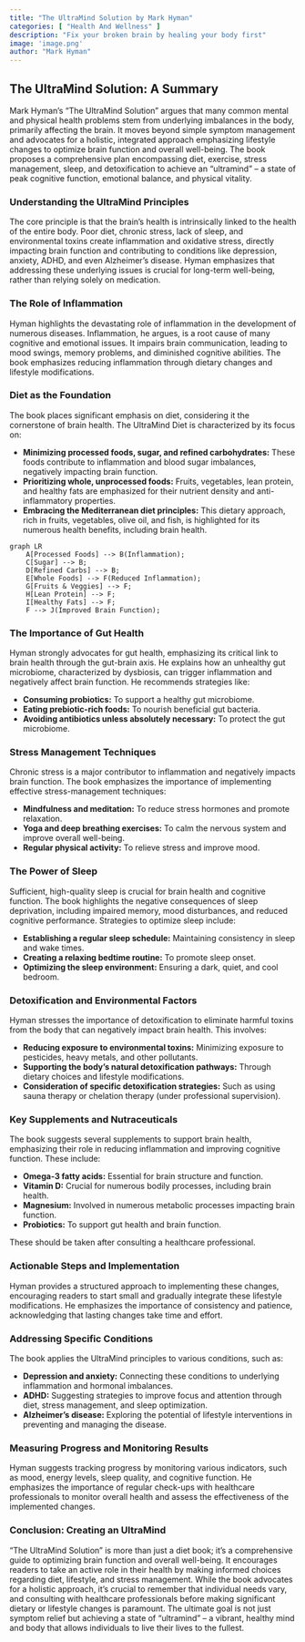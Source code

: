 ```yaml
---
title: "The UltraMind Solution by Mark Hyman"
categories: [ "Health And Wellness" ]
description: "Fix your broken brain by healing your body first"
image: 'image.png'
author: "Mark Hyman"
---
```

## The UltraMind Solution: A Summary

Mark Hyman's "The UltraMind Solution" argues that many common mental and physical health problems stem from underlying imbalances in the body, primarily affecting the brain. It moves beyond simple symptom management and advocates for a holistic, integrated approach emphasizing lifestyle changes to optimize brain function and overall well-being.  The book proposes a comprehensive plan encompassing diet, exercise, stress management, sleep, and detoxification to achieve an "ultramind" – a state of peak cognitive function, emotional balance, and physical vitality.

### Understanding the UltraMind Principles

The core principle is that the brain's health is intrinsically linked to the health of the entire body.  Poor diet, chronic stress, lack of sleep, and environmental toxins create inflammation and oxidative stress, directly impacting brain function and contributing to conditions like depression, anxiety, ADHD, and even Alzheimer's disease.  Hyman emphasizes that addressing these underlying issues is crucial for long-term well-being, rather than relying solely on medication.

### The Role of Inflammation

Hyman highlights the devastating role of inflammation in the development of numerous diseases.  Inflammation, he argues, is a root cause of many cognitive and emotional issues.  It impairs brain communication, leading to mood swings, memory problems, and diminished cognitive abilities.  The book emphasizes reducing inflammation through dietary changes and lifestyle modifications.


### Diet as the Foundation

The book places significant emphasis on diet, considering it the cornerstone of brain health.  The UltraMind Diet is characterized by its focus on:

* **Minimizing processed foods, sugar, and refined carbohydrates:** These foods contribute to inflammation and blood sugar imbalances, negatively impacting brain function.
* **Prioritizing whole, unprocessed foods:**  Fruits, vegetables, lean protein, and healthy fats are emphasized for their nutrient density and anti-inflammatory properties.
* **Embracing the Mediterranean diet principles:**  This dietary approach, rich in fruits, vegetables, olive oil, and fish, is highlighted for its numerous health benefits, including brain health.

```mermaid
graph LR
    A[Processed Foods] --> B(Inflammation);
    C[Sugar] --> B;
    D[Refined Carbs] --> B;
    E[Whole Foods] --> F(Reduced Inflammation);
    G[Fruits & Veggies] --> F;
    H[Lean Protein] --> F;
    I[Healthy Fats] --> F;
    F --> J(Improved Brain Function);
```

### The Importance of Gut Health

Hyman strongly advocates for gut health, emphasizing its critical link to brain health through the gut-brain axis.  He explains how an unhealthy gut microbiome, characterized by dysbiosis, can trigger inflammation and negatively affect brain function.  He recommends strategies like:

* **Consuming probiotics:** To support a healthy gut microbiome.
* **Eating prebiotic-rich foods:**  To nourish beneficial gut bacteria.
* **Avoiding antibiotics unless absolutely necessary:**  To protect the gut microbiome.

### Stress Management Techniques

Chronic stress is a major contributor to inflammation and negatively impacts brain function.  The book emphasizes the importance of implementing effective stress-management techniques:

* **Mindfulness and meditation:** To reduce stress hormones and promote relaxation.
* **Yoga and deep breathing exercises:** To calm the nervous system and improve overall well-being.
* **Regular physical activity:**  To relieve stress and improve mood.

### The Power of Sleep

Sufficient, high-quality sleep is crucial for brain health and cognitive function.  The book highlights the negative consequences of sleep deprivation, including impaired memory, mood disturbances, and reduced cognitive performance.  Strategies to optimize sleep include:

* **Establishing a regular sleep schedule:**  Maintaining consistency in sleep and wake times.
* **Creating a relaxing bedtime routine:** To promote sleep onset.
* **Optimizing the sleep environment:**  Ensuring a dark, quiet, and cool bedroom.

### Detoxification and Environmental Factors

Hyman stresses the importance of detoxification to eliminate harmful toxins from the body that can negatively impact brain health.  This involves:

* **Reducing exposure to environmental toxins:** Minimizing exposure to pesticides, heavy metals, and other pollutants.
* **Supporting the body's natural detoxification pathways:** Through dietary choices and lifestyle modifications.
* **Consideration of specific detoxification strategies:** Such as using sauna therapy or chelation therapy (under professional supervision).

### Key Supplements and Nutraceuticals

The book suggests several supplements to support brain health, emphasizing their role in reducing inflammation and improving cognitive function.  These include:

* **Omega-3 fatty acids:**  Essential for brain structure and function.
* **Vitamin D:** Crucial for numerous bodily processes, including brain health.
* **Magnesium:** Involved in numerous metabolic processes impacting brain function.
* **Probiotics:**  To support gut health and brain function.

These should be taken after consulting a healthcare professional.

### Actionable Steps and Implementation

Hyman provides a structured approach to implementing these changes, encouraging readers to start small and gradually integrate these lifestyle modifications.  He emphasizes the importance of consistency and patience, acknowledging that lasting changes take time and effort.


### Addressing Specific Conditions

The book applies the UltraMind principles to various conditions, such as:

* **Depression and anxiety:**  Connecting these conditions to underlying inflammation and hormonal imbalances.
* **ADHD:**  Suggesting strategies to improve focus and attention through diet, stress management, and sleep optimization.
* **Alzheimer's disease:**  Exploring the potential of lifestyle interventions in preventing and managing the disease.


### Measuring Progress and Monitoring Results

Hyman suggests tracking progress by monitoring various indicators, such as mood, energy levels, sleep quality, and cognitive function.  He emphasizes the importance of regular check-ups with healthcare professionals to monitor overall health and assess the effectiveness of the implemented changes.


### Conclusion:  Creating an UltraMind

"The UltraMind Solution" is more than just a diet book; it's a comprehensive guide to optimizing brain function and overall well-being. It encourages readers to take an active role in their health by making informed choices regarding diet, lifestyle, and stress management. While the book advocates for a holistic approach, it's crucial to remember that individual needs vary, and consulting with healthcare professionals before making significant dietary or lifestyle changes is paramount. The ultimate goal is not just symptom relief but achieving a state of "ultramind" – a vibrant, healthy mind and body that allows individuals to live their lives to the fullest.

